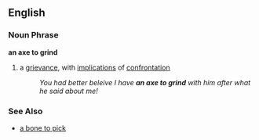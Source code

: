 == English ==
=== Noun Phrase ===
'''an axe to grind'''
# {{idiom}} a [[grievance]], with [[implication]]s of [[confrontation]]
#: ''You had better beleive I have '''an axe to grind''' with him after what he said about me!''

=== See Also ===
*[[a bone to pick]]